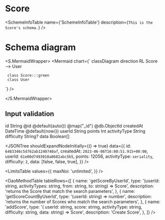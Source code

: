 

<Meta title="ApplicationModel/PrismaSchemes/Score" />

# Score

<SchemeInfoTable
  name={'SchemeInfoTable'}
  description={`This is the Score's schema.`}
/>

# Schema diagram

<S.MermaidWrapper>
<Mermaid
  chart={`
     classDiagram
     direction RL
     Score --> User

     class Score:::green
     class User

`}
/>

</S.MermaidWrapper>

## Input validation

id String @id @default(auto()) @map("\_id") @db.ObjectId
createdAt DateTime @default(now())
userId String
points Int
activityType String
difficulty String?
data Boolean[]

<JSONTree
  shouldExpandNodeInitially={() => true}
  data={{
    id: `6483346c5d762ab1240740af`,
    createdAt: `2023-06-06T16:08:51.915+00:00`,
    userId: `61e00d7493018a0682abc5b5`,
    points: 12056,
    activityType: `seriality`,
    difficulty: `2`,
    data: [false, false, true],
  }}
/>

<LimitsTable
  values={{
    maxNoi: 'unlimited',
  }}
/>

<DaoMethodTable
  tableRows={[
    {
      name: 'getScoreByUserId',
      type: '(userId: string, activityTypes: string, from: string, to: string) => Score',
      description: 'returns the Score that match the search parameters',
    },
    {
      name: 'getScoreCountByUserId',
      type: '(userId: string) => number',
      description:
        'returns the number of Scores who match the search parameters',
    },
    {
      name: 'addScore',
      type: '( userId: string, score: string, activityType: string, difficulty: string, data: string) => Score',
      description: 'Create Score',
    },
  ]}
/>
